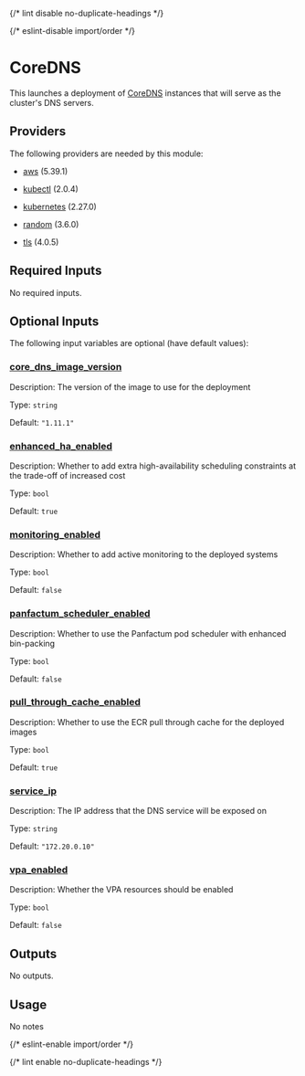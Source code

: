 
{/* lint disable no-duplicate-headings */}

{/* eslint-disable import/order */}

<ModuleHeader name="kube_core_dns" sourceHref="https://github.com/Panfactum/stack/tree/__PANFACTUM_VERSION_EDGE__/packages/infrastructure/kube_core_dns" status="stable" type="direct" />

# CoreDNS

This launches a deployment of [CoreDNS](https://coredns.io/) instances that will serve as the cluster's DNS servers.

## Providers

The following providers are needed by this module:

* [aws](https://registry.terraform.io/providers/hashicorp/aws/5.39.1/docs) (5.39.1)

* [kubectl](#requirement_kubectl) (2.0.4)

* [kubernetes](https://registry.terraform.io/providers/hashicorp/kubernetes/2.27.0/docs) (2.27.0)

* [random](https://registry.terraform.io/providers/hashicorp/random/3.6.0/docs) (3.6.0)

* [tls](#requirement_tls) (4.0.5)

## Required Inputs

No required inputs.

## Optional Inputs

The following input variables are optional (have default values):

### <a name="input_core_dns_image_version" /> [core\_dns\_image\_version](#input_core_dns_image_version)

Description: The version of the image to use for the deployment

Type: `string`

Default: `"1.11.1"`

### <a name="input_enhanced_ha_enabled" /> [enhanced\_ha\_enabled](#input_enhanced_ha_enabled)

Description: Whether to add extra high-availability scheduling constraints at the trade-off of increased cost

Type: `bool`

Default: `true`

### <a name="input_monitoring_enabled" /> [monitoring\_enabled](#input_monitoring_enabled)

Description: Whether to add active monitoring to the deployed systems

Type: `bool`

Default: `false`

### <a name="input_panfactum_scheduler_enabled" /> [panfactum\_scheduler\_enabled](#input_panfactum_scheduler_enabled)

Description: Whether to use the Panfactum pod scheduler with enhanced bin-packing

Type: `bool`

Default: `false`

### <a name="input_pull_through_cache_enabled" /> [pull\_through\_cache\_enabled](#input_pull_through_cache_enabled)

Description: Whether to use the ECR pull through cache for the deployed images

Type: `bool`

Default: `true`

### <a name="input_service_ip" /> [service\_ip](#input_service_ip)

Description: The IP address that the DNS service will be exposed on

Type: `string`

Default: `"172.20.0.10"`

### <a name="input_vpa_enabled" /> [vpa\_enabled](#input_vpa_enabled)

Description: Whether the VPA resources should be enabled

Type: `bool`

Default: `false`

## Outputs

No outputs.

## Usage

No notes

{/* eslint-enable import/order */}

{/* lint enable no-duplicate-headings */}
